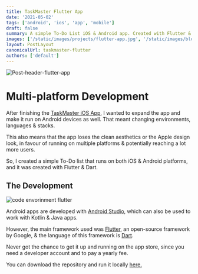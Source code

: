 ```yaml
---
title: TaskMaster Flutter App
date: '2021-05-02'
tags: ['android', 'ios', 'app', 'mobile']
draft: false
summary: A simple To-Do List iOS & Android app. Created with Flutter & Dart.
images: ['/static/images/projects/flutter-app.jpg', '/static/images/blog/flutter-app.png']
layout: PostLayout
canonicalUrl: taskmaster-flutter
authors: ['default']
---
```


![Post-header-flutter-app](/static/images/projects/flutter-app.jpg)

# Multi-platform Development

After finishing the [TaskMaster iOS App](http://localhost:3000/blog/taskmaster-ios-app), I wanted to expand the app and make it run on Android devices as well. That meant changing environments, languages & stacks.

This also means that the app loses the clean aesthetics or the Apple design look, in favour of running on multiple platforms & potentially reaching a lot more users.

So, I created a simple To-Do list that runs on both iOS & Android platforms, and it was created with Flutter & Dart.

## The Development

![code envorinment flutter](/static/images/blog/flutter-app.png)

Android apps are developed with [Android Studio](https://developer.android.com/studio), which can also be used to work with Kotlin & Java apps.

However, the main framework used was [Flutter](https://flutter.dev/), an open-source framework by Google, & the language of this framework is [Dart](https://dart.dev/).

Never got the chance to get it up and running on the app store, since you need a developer account and to pay a yearly fee.

You can download the repository and run it locally [here.](https://github.com/JPerez00/Taskmaster_flutter_app)
